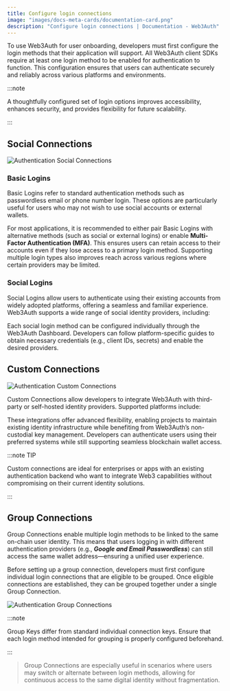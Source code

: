 ```yaml
---
title: Configure login connections
image: "images/docs-meta-cards/documentation-card.png"
description: "Configure login connections | Documentation - Web3Auth"
---
```




To use Web3Auth for user onboarding, developers must first configure the login methods that their
application will support. All Web3Auth client SDKs require at least one login method to be enabled
for authentication to function. This configuration ensures that users can authenticate securely and
reliably across various platforms and environments.

:::note

A thoughtfully configured set of login options improves accessibility, enhances security, and
provides flexibility for future scalability.

:::

## Social Connections

<div style={{ flexBasis: "300px", flexGrow: "1", textAlign: "center" }}>
  <img
    src={AuthenticationSocialConnections}
    style={{ alignSelf: "center", maxWidth: "100%" }}
    alt="Authentication Social Connections"
  />
</div>

### Basic Logins

Basic Logins refer to standard authentication methods such as passwordless email or phone number
login. These options are particularly useful for users who may not wish to use social accounts or
external wallets.

For most applications, it is recommended to either pair Basic Logins with alternative methods (such
as social or external logins) or enable **Multi-Factor Authentication (MFA)**. This ensures users
can retain access to their accounts even if they lose access to a primary login method. Supporting
multiple login types also improves reach across various regions where certain providers may be
limited.

<BasicConnections />

### Social Logins

Social Logins allow users to authenticate using their existing accounts from widely adopted
platforms, offering a seamless and familiar experience. Web3Auth supports a wide range of social
identity providers, including:

Each social login method can be configured individually through the Web3Auth Dashboard. Developers
can follow platform-specific guides to obtain necessary credentials (e.g., client IDs, secrets) and
enable the desired providers.

<SocialConnections />

## Custom Connections

<div style={{ flexBasis: "300px", flexGrow: "1", textAlign: "center" }}>
  <img
    src={AuthenticationCustomConnections}
    style={{ alignSelf: "center", maxWidth: "100%" }}
    alt="Authentication Custom Connections"
  />
</div>

Custom Connections allow developers to integrate Web3Auth with third-party or self-hosted identity
providers. Supported platforms include:

<CustomConnections />

These integrations offer advanced flexibility, enabling projects to maintain existing identity
infrastructure while benefiting from Web3Auth’s non-custodial key management. Developers can
authenticate users using their preferred systems while still supporting seamless blockchain wallet
access.

:::note TIP

Custom connections are ideal for enterprises or apps with an existing authentication backend who
want to integrate Web3 capabilities without compromising on their current identity solutions.

:::

## Group Connections

Group Connections enable multiple login methods to be linked to the same on-chain user identity.
This means that users logging in with different authentication providers (e.g., **_Google and Email
Passwordless_**) can still access the same wallet address—ensuring a unified user experience.

Before setting up a group connection, developers must first configure individual login connections
that are eligible to be grouped. Once eligible connections are established, they can be grouped
together under a single Group Connection.

<GroupConnections />

<div style={{ flexBasis: "300px", flexGrow: "1", textAlign: "center" }}>
  <img
    src={AuthenticationGroupConnectionsSelect}
    style={{ alignSelf: "center", maxWidth: "100%" }}
    alt="Authentication Group Connections"
  />
</div>

:::note

Group Keys differ from standard individual connection keys. Ensure that each login method intended
for grouping is properly configured beforehand.

:::

> Group Connections are especially useful in scenarios where users may switch or alternate between
> login methods, allowing for continuous access to the same digital identity without fragmentation.

